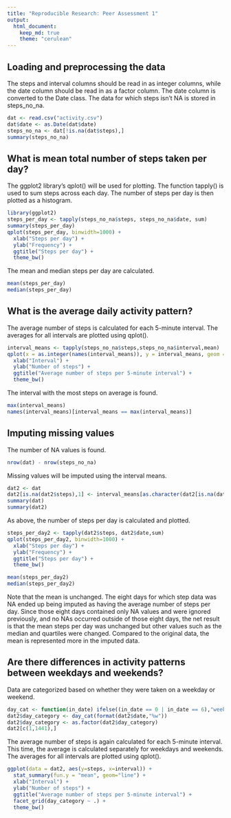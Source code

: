 ```yaml
---
title: "Reproducible Research: Peer Assessment 1"
output: 
  html_document:
    keep_md: true
    theme: "cerulean"
---
```



## Loading and preprocessing the data
The steps and interval columns should be read in as integer columns, while the date column should be read in as a factor column. The date column is converted to the Date class. The data for which steps isn't NA is stored in steps_no_na.
```r
dat <- read.csv("activity.csv")
dat$date <- as.Date(dat$date)
steps_no_na <- dat[!is.na(dat$steps),]
summary(steps_no_na)
```

## What is mean total number of steps taken per day?
The ggplot2 library's qplot() will be used for plotting. The function tapply() is used to sum steps across each day. The number of steps per day is then plotted as a histogram.
```r
library(ggplot2)
steps_per_day <- tapply(steps_no_na$steps, steps_no_na$date, sum)
summary(steps_per_day)
qplot(steps_per_day, binwidth=1000) +
  xlab("Steps per day") +
  ylab("Frequency") +
  ggtitle("Steps per day") +
  theme_bw()
```

The mean and median steps per day are calculated.
```r
mean(steps_per_day)
median(steps_per_day)
```

## What is the average daily activity pattern?
The average number of steps is calculated for each 5-minute interval. The averages for all intervals are plotted using qplot().
```r
interval_means <- tapply(steps_no_na$steps,steps_no_na$interval,mean)
qplot(x = as.integer(names(interval_means)), y = interval_means, geom = "line") +
  xlab("Interval") +
  ylab("Number of steps") +
  ggtitle("Average number of steps per 5-minute interval") +
  theme_bw()
```

The interval with the most steps on average is found.
```r
max(interval_means)
names(interval_means)[interval_means == max(interval_means)]
```

## Imputing missing values
The number of NA values is found.
```r
nrow(dat) - nrow(steps_no_na)
```

Missing values will be imputed using the interval means.
```r
dat2 <- dat
dat2[is.na(dat2$steps),1] <- interval_means[as.character(dat2[is.na(dat2$steps),3])]
summary(dat)
summary(dat2)
```

As above, the number of steps per day is calculated and plotted.
```r
steps_per_day2 <- tapply(dat2$steps, dat2$date,sum)
qplot(steps_per_day2, binwidth=1000) +
  xlab("Steps per day") +
  ylab("Frequency") +
  ggtitle("Steps per day") +
  theme_bw()
```

```r
mean(steps_per_day2)
median(steps_per_day2)
```

Note that the mean is unchanged. The eight days for which step data was NA ended up being imputed as having the average number of steps per day. Since those eight days contained only NA values and were ignored previously, and no NAs occurred outside of those eight days, the net result is that the mean steps per day was unchanged but other values such as the median and quartiles were changed. Compared to the original data, the mean is represented more in the imputed data.

## Are there differences in activity patterns between weekdays and weekends?
Data are categorized based on whether they were taken on a weekday or weekend.
```r
day_cat <- function(in_date) ifelse((in_date == 0 | in_date == 6),"weekend","weekday")
dat2$day_category <- day_cat(format(dat2$date,"%w"))
dat2$day_category <- as.factor(dat2$day_category)
dat2[c(1,1441),]
```

The average number of steps is again calculated for each 5-minute interval. This time, the average is calculated separately for weekdays and weekends. The averages for all intervals are plotted using qplot().
```r
ggplot(data = dat2, aes(y=steps, x=interval)) +
  stat_summary(fun.y = "mean", geom="line") +
  xlab("Interval") +
  ylab("Number of steps") +
  ggtitle("Average number of steps per 5-minute interval") +
  facet_grid(day_category ~ .) +
  theme_bw()
```